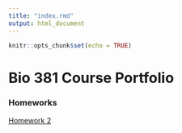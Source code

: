```yaml
---
title: "index.rmd"
output: html_document
---
```


```r
knitr::opts_chunk$set(echo = TRUE)
```

# Bio 381 Course Portfolio

### Homeworks
[Homework 2](Homework_02.html)


